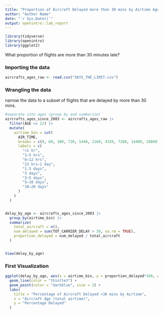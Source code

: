 ```yaml
---
title: "Proportion of Aircraft Delayed more than 30 mins by Airtime Age"
author: "Author Name"
date: "`r Sys.Date()`"
output: openintro::lab_report
---
```


```r
library(tidyverse)
library(openintro)
library(ggplot2)
```

What proportion of flights are more than 30 minutes late?

### Importing the data
```r
aircrafts_ages_raw <- read.csv("SKYS_THE_LIMIT.csv")
```

### Wrangling the data
narrow the data to a subset of flights that are delayed by more than 30 mins.
```r

#separate into ages (group by and summarize)
aircrafts_ages_since_2003 <- aircrafts_ages_raw |>
  filter(AGE <= 22) |>
  mutate(
    airtime_bin = cut(
      AIR_TIME,
      breaks = c(0, 60, 300, 720, 1440, 2160, 4320, 7200, 14400, 28800),
      labels = c(
        "<1 hr",
        "1–5 hrs",
        "6–12 hrs",
        "13 hrs–1 day",
        "1.5 days",
        "3 days",
        "2–5 days",
        "5–10 days",
        "10–20 days"
      )
    )
  )


delay_by_age <- aircrafts_ages_since_2003 |>
  group_by(airtime_bin) |>
  summarize(
    total_aircraft = n(),
    num_delayed = sum(TOT_CARRIER_DELAY > 30, na.rm = TRUE),
    proportion_delayed = num_delayed / total_aircraft
  )


View(delay_by_age)
```

### First Visualization
```r
ggplot(delay_by_age, aes(x = airtime_bin, y = proportion_delayed*100, group = 1)) +
  geom_line(color = "thistle3") +
  geom_point(color = "darkblue", size = 3) +
  labs(
    title = "Percentage of Aircraft Delayed >30 mins by Airtime",
    x = "Aircraft Age (total airtime)",
    y = "Percentage Delayed"
  ) 

```
